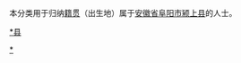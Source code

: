 {{Catnav|頁面分類|各種主題的頁面分類|依中国各省来作的分类|各地中国人|安徽人|阜阳人}}
{{Catnav|頁面分類|人物|各國人物|中国人|各地中国人|安徽人|阜阳人}}
本分类用于归纳[[籍贯|籍贯]]（出生地）属于[[安徽省|安徽省]][[阜阳市|阜阳市]][[颍上县|颍上县]]的人士。

[[category:阜阳人|*县]]
[[Category:颍上县|*]]